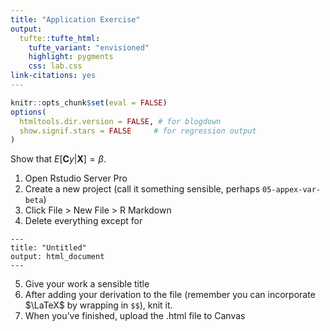 ```yaml
---
title: "Application Exercise"
output: 
  tufte::tufte_html:
    tufte_variant: "envisioned"
    highlight: pygments
    css: lab.css
link-citations: yes
---
```


```r
knitr::opts_chunk$set(eval = FALSE)
options(
  htmltools.dir.version = FALSE, # for blogdown
  show.signif.stars = FALSE     # for regression output
)
```

Show that $E[\mathbf{C}y|\mathbf{X}] = \beta$.

1. Open Rstudio Server Pro
2. Create a new project (call it something sensible, perhaps `05-appex-var-beta`)
3. Click File > New File > R Markdown
4. Delete everything except for 
```
---
title: "Untitled"
output: html_document
---
```
5. Give your work a sensible title
6. After adding your derivation to the file (remember you can incorporate $\LaTeX$ by wrapping in `$$`), knit it.
6. When you've finished, upload the .html file to Canvas

